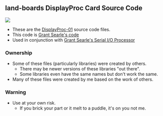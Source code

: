 == land-boards DisplayProc Card Source Code ==

<img src="http://land-boards.com/blwiki/images/f/f2/DISPLAYPROC-01-640pxY.jpg"></img> 

* These are the [http://land-boards.com/blwiki/index.php?title=DisplayProc-01 DisplayProc-01] source code files.
* This code is [http://searle.hostei.com/grant/MonitorKeyboard/index.html#SourceCode Grant Searle's code]
* Used in conjunction with [http://land-boards.com/blwiki/index.php?title=SIOProc-01 Grant Searle's Serial I/O Processor]

=== Ownership ===

* Some of these files (particularly libraries) were created by others.
** There may be newer versions of these libraries "out there".
** Some libraries even have the same names but don't work the same.
* Many of these files were created by me based on the work of others.

=== Warning ===

* Use at your own risk.
** If you brick your part or it melt to a puddle, it's on you not me.
